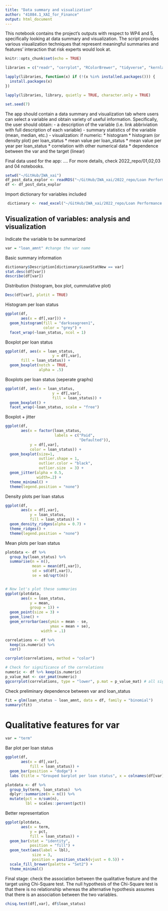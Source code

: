 ```yaml
---
title: "Data summary and visualization"
author: "41084.1_XAI_for_Finance"
output: html_document
---
```



This notebook contains the project's outputs with respect to WP4 and 5, specifically looking at data summary and visualization. The script provides various visualization techniques that represent meaningful summaries and features' interaction that risk experts would look at. 


```r
knitr::opts_chunk$set(echo = TRUE)

libraries = c("readr", "corrplot", "RColorBrewer", "tidyverse", "kernlab", "e1071", "MLmetrics", "stargazer", "dplyr", "purrr", "xtable", "base", "ggplot2", "DescTools","stylo", "igraph", "xgboost", "DALEX", "DALEXtra", "stats", "ranger", "ALEPlot", "party", "lime", "MASS", "iml", "ROCR", "rpart", "e1071", "caret","MLmetrics", "Matrix", "Boruta", "Metrics", "fastshap", "fscaret", "kknn", "knitr", "reshape", "ggridges", "shapper", "scales", "randomForest", "readxl", "pastecs", "corrr", "PerformanceAnalytics", "Hmisc", "networkD3", "emstreeR", "pdp", "pROC", "ggcorrplot", "corrplot", "randomForestExplainer", "logistf")

lapply(libraries, function(x) if (!(x %in% installed.packages())) {
  install.packages(x)
})

lapply(libraries, library, quietly = TRUE, character.only = TRUE)

set.seed(7)
```

The app should contain a data summary and visualization tab where users can select a variable and obtain variety of useful information. Specifically, the user should obtain:
- a description of the variable (i.e. link abbriviation with full description of each variable)
- summary statistics of the variable (mean, median, etc.)
- visualization: if numeric:
  * histogram 
  * histogram (or density plot) per loan_status 
  * mean value per loan_status
  * mean value per year per loan_status
  * correlation with other numerical data
  * dependence between the var and the target (linear)


Final data used for the app: .... For more details, check 2022_repo/01,02,03 and 04 notebooks. 

```r
setwd("~/GitHub/IWA_xai")
df_post_data_explor <- readRDS("~/GitHub/IWA_xai/2022_repo/Loan Performance Use Case/data/df_post_data_explor.rds")
df <- df_post_data_explor
```

Import dictionary for variables included 
```r
 dictionary <- read_excel("~/GitHub/IWA_xai/2022_repo/Loan Performance Use Case/data/LCDataDictionary.xlsx")
```



## Visualization of variables: analysis and visualization

Indicate the variable to be summarized 
```r
var = "loan_amnt" #change the var name
```

Basic summary information
```r
dictionary$Description[dictionary$LoanStatNew == var]
stat.desc(df[var])
describe(df[var])
```


Distribution (histogram, box plot, cummulative plot)
```r
Desc(df[var], plotit = TRUE)
```

Histogram per loan status
```r
ggplot(df, 
       aes(x = df[,var])) +
  geom_histogram(fill = "darkseagreen1",
                 color = "grey") +
  facet_wrap(~loan_status, ncol = 1) 
```

Boxplot per loan status
```r
ggplot(df, aes(x = loan_status, 
                     y = df[,var],
       fill = loan_status)) +
  geom_boxplot(notch = TRUE,
               alpha = .5)

```

Boxplots per loan status (seperate graphs)
```r
ggplot(df, aes(x = loan_status, 
                     y = df[,var],
                     fill = loan_status)) +
  geom_boxplot() +
  facet_wrap(~loan_status, scale = "free") 
```


Boxplot + jitter

```r
ggplot(df, 
       aes(x = factor(loan_status,
                      labels = c("Paid",
                                 "Defaulted")), 
           y = df[,var], 
           color = loan_status)) +
  geom_boxplot(size=1,
               outlier.shape = 1,
               outlier.color = "black",
               outlier.size  = 3) +
  geom_jitter(alpha = 0.5, 
              width=.2) +
  theme_minimal() +
  theme(legend.position = "none") 
```


Density plots per loan status
```r
ggplot(df, 
       aes(x = df[,var], 
           y = loan_status,
           fill = loan_status)) +
  geom_density_ridges(alpha = 0.7) + 
  theme_ridges() +
  theme(legend.position = "none")
```

Mean plots per loan status 
```r
plotdata <- df %>%
  group_by(loan_status) %>%
  summarise(n = n(),
            mean = mean(df[,var]),
            sd = sd(df[,var]),
            se = sd/sqrt(n))


# Now let's plot these summaries 
ggplot(plotdata, 
       aes(x = loan_status, 
           y = mean, 
           group = 1)) +
  geom_point(size = 3) +
  geom_line() +
  geom_errorbar(aes(ymin = mean - se, 
                    ymax = mean + se), 
                width = .1)

```


```r
correlations <- df %>% 
  keep(is.numeric) %>%
  cor()
```


```r
corrplot(correlations, method = "color")
```


```r
# Check for significance of the correlations
numeric <- df %>% keep(is.numeric)
p_value_mat <- cor_pmat(numeric)
ggcorrplot(correlations, type = "lower", p.mat = p_value_mat) # all significant
```


Check preliminary dependence between var and loan_status 
```r
fit = glm(loan_status ~ loan_amnt, data = df, family = "binomial")
summary(fit)
```

 

# Qualitative features for var

```r
var = "term"
```


Bar plot per loan status 
```r
ggplot(df, 
       aes(x = df[,var], 
           fill = loan_status)) + 
  geom_bar(position = "dodge") + 
  labs (title = "Grouped barplot per loan status", x = colnames(df[var]))
```

```r
plotdata <- df %>%
  group_by(term, loan_status)  %>%
  dplyr::summarize(n = n()) %>% 
  mutate(pct = n/sum(n),
         lbl = scales::percent(pct))
```

Better representation 
```r
ggplot(plotdata,                                                         
       aes(x = term,
           y = pct,                                                     
           fill = loan_status)) + 
  geom_bar(stat = "identity",                                       
           position = "fill") +
  geom_text(aes(label = lbl),                                                                                       
            size = 3, 
            position = position_stack(vjust = 0.5)) +
  scale_fill_brewer(palette = "Set2") +
  theme_minimal()

```

Final stage: check the association between the qualitative feature and the target using Chi-Square test. The null hypothesis of the Chi-Square test is that there is no relationship whereas the alternative hypothesis assumes that there is an association between the two variables. 

```r
chisq.test(df[,var], df$loan_status)
```

